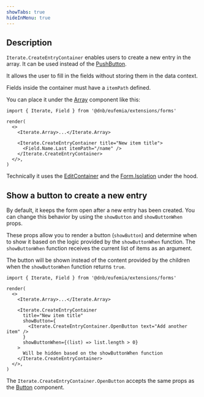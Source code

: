 ```yaml
---
showTabs: true
hideInMenu: true
---
```


## Description

`Iterate.CreateEntryContainer` enables users to create a new entry in the array. It can be used instead of the [PushButton](/uilib/extensions/forms/Iterate/PushButton/).

It allows the user to fill in the fields without storing them in the data context.

Fields inside the container must have a `itemPath` defined.

You can place it under the [Array](/uilib/extensions/forms/Iterate/Array/) component like this:

```tsx
import { Iterate, Field } from '@dnb/eufemia/extensions/forms'

render(
  <>
    <Iterate.Array>...</Iterate.Array>

    <Iterate.CreateEntryContainer title="New item title">
      <Field.Name.Last itemPath="/name" />
    </Iterate.CreateEntryContainer>
  </>,
)
```

Technically it uses the [EditContainer](/uilib/extensions/forms/Iterate/EditContainer/) and the [Form.Isolation](/uilib/extensions/forms/Form/Isolation/) under the hood.

## Show a button to create a new entry

By default, it keeps the form open after a new entry has been created. You can change this behavior by using the `showButton` and `showButtonWhen` props.

These props allow you to render a button (`showButton`) and determine when to show it based on the logic provided by the `showButtonWhen` function. The `showButtonWhen` function receives the current list of items as an argument.

The button will be shown instead of the content provided by the children when the `showButtonWhen` function returns `true`.

```tsx
import { Iterate, Field } from '@dnb/eufemia/extensions/forms'

render(
  <>
    <Iterate.Array>...</Iterate.Array>

    <Iterate.CreateEntryContainer
      title="New item title"
      showButton={
        <Iterate.CreateEntryContainer.OpenButton text="Add another item" />
      }
      showButtonWhen={(list) => list.length > 0}
    >
      Will be hidden based on the showButtonWhen function
    </Iterate.CreateEntryContainer>
  </>,
)
```

The `Iterate.CreateEntryContainer.OpenButton` accepts the same props as the [Button](/uilib/components/button/) component.
